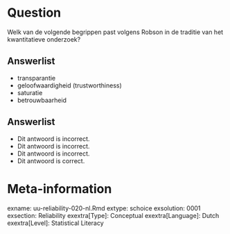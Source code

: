 Question
========
  
Welk van de volgende begrippen past volgens Robson in de traditie van het kwantitatieve onderzoek?
  
Answerlist
----------
* transparantie
* geloofwaardigheid (trustworthiness)
* saturatie
* betrouwbaarheid


Answerlist
----------
* Dit antwoord is incorrect.
* Dit antwoord is incorrect.
* Dit antwoord is incorrect.
* Dit antwoord is correct.


Meta-information
================
exname: uu-reliability-020-nl.Rmd
extype: schoice
exsolution: 0001
exsection: Reliability
exextra[Type]: Conceptual
exextra[Language]: Dutch
exextra[Level]: Statistical Literacy